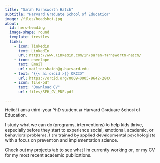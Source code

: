 ```yaml
---
title: "Sarah Farnsworth Hatch"
subtitle: "Harvard Graduate School of Education"
image: /files/headshot.jpg
about:
  id: hero-heading
  image-shape: round
  template: trestles
  links: 
    - icon: linkedin
      text: LinkedIn
      url: https://www.linkedin.com/in/sarah-farnsworth-hatch/
    - icon: envelope
      text: Email
      url: mailto:shatch@g.harvard.edu
    - text: "{{< ai orcid >}} ORCID"
      url: https://orcid.org/0009-0005-9642-280X
    - icon: file-pdf
      text: "Download CV"
      url: files/SFH_CV_PDF.pdf

---
```


Hello! I am a third-year PhD student at Harvard Graduate School of Education. 

I study what we can do (programs, interventions) to help kids thrive, especially before they start to experience social, emotional, academic, or behavioral problems. I am trained by applied developmental psychologists with a focus on prevention and implementation science. 

Check out my projects tab to see what I'm currently working on, or my CV for my most recent academic publications.